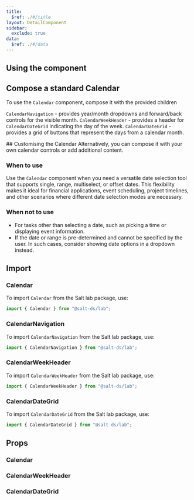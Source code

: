 ```yaml
---
title:
  $ref: ./#/title
layout: DetailComponent
sidebar:
  exclude: true
data:
  $ref: ./#/data
---
```


## Using the component

<LivePreviewControls>
<LivePreview componentName="calendar" exampleName="Single">

## Compose a standard Calendar

To use the `Calendar` component, compose it with the provided children

`CalendarNavigation` - provides year/month dropdowns and forward/back controls for the visible month.
`CalendarWeekHeader` - provides a header for `CalendarDateGrid` indicating the day of the week.
`CalendarDateGrid` - provides a grid of buttons that represent the days from a calendar month.

</LivePreview>
</LivePreviewControls>

<LivePreviewControls>
  <LivePreview componentName="calendar" exampleName="TodayButton">
    ## Customising the Calendar Alternatively, you can compose it with your own
    calendar controls or add additional content.
  </LivePreview>
</LivePreviewControls>

### When to use

Use the `Calendar` component when you need a versatile date selection tool that supports single, range, multiselect, or offset dates. This flexibility makes it ideal for financial applications, event scheduling, project timelines, and other scenarios where different date selection modes are necessary.

### When not to use

- For tasks other than selecting a date, such as picking a time or displaying event information.
- If the date or range is pre-determined and cannot be specified by the user. In such cases, consider showing date options in a dropdown instead.

## Import

### Calendar

To import `Calendar` from the Salt lab package, use:

```js
import { Calendar } from "@salt-ds/lab";
```

### CalendarNavigation

To import `CalendarNavigation` from the Salt lab package, use:

```js
import { CalendarNavigation } from "@salt-ds/lab";
```

### CalendarWeekHeader

To import `CalendarWeekHeader` from the Salt lab package, use:

```js
import { CalendarWeekHeader } from "@salt-ds/lab";
```

### CalendarDateGrid

To import `CalendarDateGrid` from the Salt lab package, use:

```js
import { CalendarDateGrid } from "@salt-ds/lab";
```

## Props

### Calendar

<PropsTable packageName="lab" componentName="Calendar" />

### CalendarWeekHeader

<PropsTable packageName="lab" componentName="CalendarWeekHeader" />

### CalendarDateGrid

<PropsTable packageName="lab" componentName="CalendarDateGrid" />
